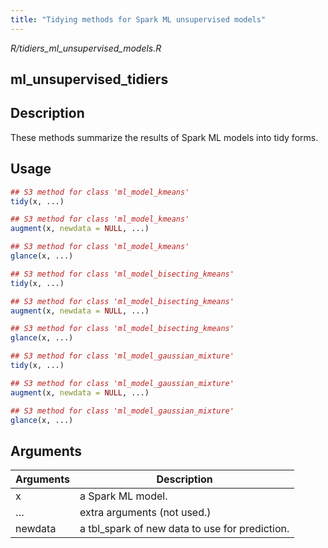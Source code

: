 ```yaml
---
title: "Tidying methods for Spark ML unsupervised models"
---
```


*R/tidiers_ml_unsupervised_models.R*

## ml_unsupervised_tidiers

## Description
These methods summarize the results of Spark ML models into tidy forms. 


## Usage
```r
## S3 method for class 'ml_model_kmeans'
tidy(x, ...) 

## S3 method for class 'ml_model_kmeans'
augment(x, newdata = NULL, ...) 

## S3 method for class 'ml_model_kmeans'
glance(x, ...) 

## S3 method for class 'ml_model_bisecting_kmeans'
tidy(x, ...) 

## S3 method for class 'ml_model_bisecting_kmeans'
augment(x, newdata = NULL, ...) 

## S3 method for class 'ml_model_bisecting_kmeans'
glance(x, ...) 

## S3 method for class 'ml_model_gaussian_mixture'
tidy(x, ...) 

## S3 method for class 'ml_model_gaussian_mixture'
augment(x, newdata = NULL, ...) 

## S3 method for class 'ml_model_gaussian_mixture'
glance(x, ...) 
```

## Arguments
|Arguments|Description|
|---|---|
| x | a Spark ML model. |
| ... | extra arguments (not used.) |
| newdata | a tbl_spark of new data to use for prediction. |







